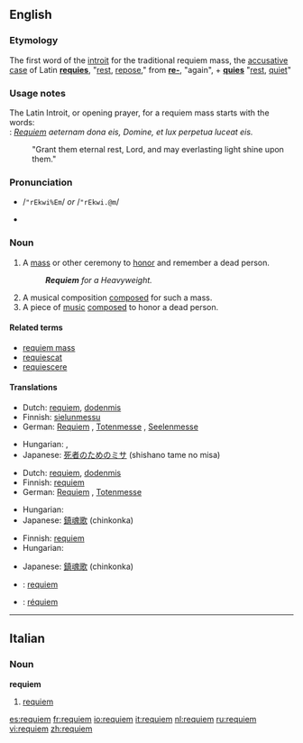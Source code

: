 {{wikipedia}}
==English==

===Etymology===
The first word of the [[introit]] for the traditional requiem mass, the [[accusative case]] of Latin '''[[requies]]''', "[[rest]], [[repose]]," from '''[[re-]]''', "again", + '''[[quies]]''' "[[rest]], [[quiet]]"

===Usage notes===
The Latin Introit, or opening prayer, for a requiem mass starts with the words:<br>
: ''[[Requiem]] aeternam dona eis, Domine, et lux perpetua luceat eis.''
: "Grant them eternal rest, Lord, and may everlasting light shine upon them."

===Pronunciation===
* {{SAMPA}} /<tt>"rEkwi%Em</tt>/ ''or'' /<tt>"rEkwi.@m</tt>/
* {{IPA|/ˈrɛkwiˌɛm/ ''or'' /ˈrɛkwi.əm/}}

===Noun===
{{en-noun}}

# A [[mass]] or other ceremony to [[honor]] and remember a dead person.
#: '''''Requiem''' for a Heavyweight.''
# A musical composition [[composed]] for such a mass.
# A piece of [[music]] [[composed]] to honor a dead person.  <!--specifically not religious mourners-->

====Related terms====
* [[requiem mass]]
* [[requiescat]]
* [[requiescere]]

====Translations====
{{trans-top|a mass or other ceremony to honor and remember a dead person}}
* Dutch: [[requiem#Dutch|requiem]], [[dodenmis]]
* Finnish: [[sielunmessu]]
* German: [[Requiem#German|Requiem]] {{n}}, [[Totenmesse]] {{f}}, [[Seelenmesse]] {{f}}
{{trans-mid}}
* Hungarian: {{t|hu|rekviem}}, {{t|hu|gyászmise}}
* Japanese: [[死者のためのミサ]] (shishano tame no misa)
{{trans-bottom}}

{{trans-top|a musical composition composed for such a mass}}
* Dutch: [[requiem#Dutch|requiem]], [[dodenmis]]
* Finnish: [[requiem]]
* German: [[Requiem#German|Requiem]] {{n}}, [[Totenmesse]] {{f}}
{{trans-mid}}
* Hungarian: {{t|hu|rekviem}}
* Japanese: [[鎮魂歌]] (chinkonka)
{{trans-bottom}}

{{trans-top|a piece of music composed to honor a dead person}}
* Finnish: [[requiem]]
* Hungarian: {{t|hu|rekviem}}
{{trans-mid}}
* Japanese: [[鎮魂歌]] (chinkonka)
{{trans-bottom}}

{{checktrans-top}}
* {{ttbc|Italian}}: [[requiem#Italian|requiem]]
* {{ttbc|Spanish}}: [[réquiem]]
{{trans-bottom}}

----

==Italian==

===Noun===
'''requiem'''  {{m}}

# [[requiem#English|requiem]]

[[es:requiem]]
[[fr:requiem]]
[[io:requiem]]
[[it:requiem]]
[[nl:requiem]]
[[ru:requiem]]
[[vi:requiem]]
[[zh:requiem]]